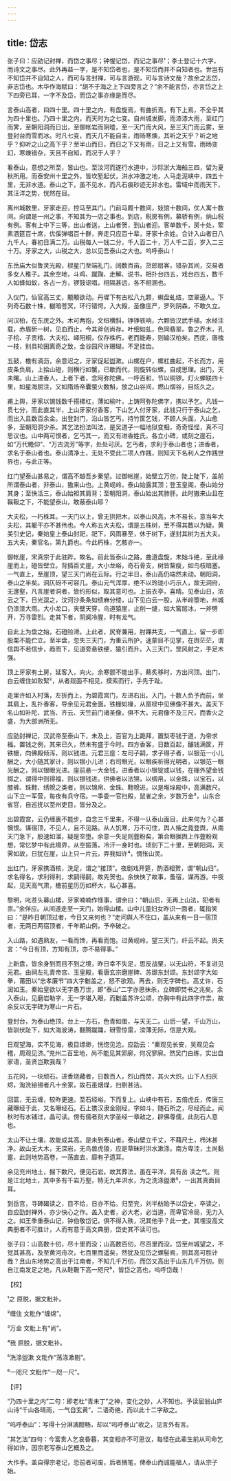 ```yaml
---
---
---
```

title: 岱志
---







张子曰：应劭记封禅，而岱之事尽；钟惺记岱，而记之事尽¹；李士登记十六字，而诗文之事尽。此外再益一字，是不知岱者也，是不知岱而并不自知者也。世岂有不知岱并不自知之人，而可与言封禅，可与言游观，可与言诗文哉？故余之志岱，非志岱也。木华作海赋曰：“胡不于海之上下四旁言之？”余不能言岱，亦言岱之上下四旁已耳，一字不及岱，而岱之事亦缘是而尽。

言泰山高者，曰四十里。四十里之内，有盘旋焉，有曲折焉，有下上焉，不全乎其为四十里也。乃四十里之内，而天时为之七变。自州城发脚，而漆漆大雨，至红门而霁，至朝阳洞而日出，至御帐岩而阴曀，至一天门而大风，至三天门而云雾，至登封台而雪而冰。时凡七变，而天几不能自主，雨旸寒燠，其听之天乎？听之地乎？抑听之山之高下乎？至半山而日，而日之下又有雨，日之上又有雪。雨旸变幻，寒燠错杂，天且不自知，而况于人乎？

看泰山，意想之所至，皆山也。至汶河而遂行水道中，沙际淤大海船三四，留为夏秋所用。而泰安州十里之外，皆坎堑起伏，洪水冲激之地，人马走泥峡中，四五十里，无非水道。泰山之下，虽不见水，而凡石痕砂迹无非水也。雷域中而雨天下，其汪洋之势，恍然在目。

离州城数里，牙家走迎，控马至其门。门前马厩十数间，妓馆十数间，优人寓十数间。向谓是一州之事，不知其为一店之事也。到店，税房有例，募轿有例，纳山税有例。客有上中下三等，出山者送，上山者贺，到山者迎。客单数千，房十处，荤素酒筵百十席，优傒弹唱百十群，奔走只应百十辈，牙家十余姓。合计入山者日八九千人，春初日满二万。山税每人一钱二分，千人百二十，万人千二百，岁入二三十万。牙家之大，山税之大，总以见吾泰山之大也。呜呼泰山！

东岳庙大似鲁灵光殿，棂星门至端礼门，阔数百亩。货郎扇客，错杂其间，交易者多女人稚子。其余空地，斗鸡、蹴踘、走解、说书，相扑台四五，戏台四五，数千人如蜂如蚁，各占一方，锣鼓讴唱，相隔甚远，各不相溷也。

入仪门，仙官高三丈，颙颙欲动。丹墀下有古松八九颗，蝌盘虬结，空翠逼人。下列奇石数十株，樾暗苍冥，环行错愕。入大殿，圣像庄严，罗列阴森，不敢久立。

问汉柏，在东庑之外。木可两抱，文纽横斜，铮铮铁响，六颗皆汉武手植。水经注载，赤眉斫一树，见血而止，今其斧创尚存。叶细如虬，色同翡翠。鲁之乔木，孔子桧、子贡楷、大夫松、峄阳桐，仅存株朽，老而能寿，则输汉柏矣。西庑，唐槐一枝，别具轮囷离奇之致，金谷园尺许珊瑚，不足挂齿。

五鼓，檐有滴沥，余意迟之，牙家促起盥漱。山樏在户，樏杠曲起，不长而方，用皮条负肩，上拾山磴，则横行如蟹，已歇而代，则旋转似螺，自成思理。出门，天未曙。山上进香人，上者下者，念阿弥陀佛，一呼百和，节以铜锣。灯火蝉联四十里，如星海屈注，又如隋炀帝囊萤火数斛，放之山谷间，燃山熠谷，目炫久之。

甫上舆，牙家以锡钱数千搭樏杠，薄如榆叶，上铸阿弥陀佛字，携以予乞。凡钱一贯七分，而此直其半，上山牙家付香客，下山乞人付牙家，此钱只行于泰山之乞，而出入且数百余金。出登封门，沿山皆乞丐，持竹筐乞钱，不顾人头面，入山愈多，至朝阳洞少杀。其乞法扮法叫法，是吴道子一幅地狱变相，奇奇怪怪，真不可思议也。山中两可恨者，乞丐其一，而又有进香姓氏，各立小碑，或刻之崖石，如“万代瞻仰”、“万古流芳”等字，处处可厌。乞丐者，求利于泰山者也；进香者，求名于泰山者也。泰山清净土，无处不受此二项人作践，则知天下名利人之作践世界也，与此正等。

红门望泰山甚易之，谓高不越吾乡秦望。过御帐崖，始壁立万仞，陡上陡下，盖前所谓泰山者，非泰山，獓来山也。上黄岘岭，泰山始露其顶；登玉皇阁，泰山始分其身；至快活三，泰山始袒其肩背；至朝阳洞，泰山始出其肺肝。此时獓来山且在鞵靸之下，不能望泰山，敢蔽泰山耶？

大夫松，一朽株耳。一天门以上，曾无拱把木，以泰山风高，木不易长，意当年大夫松，其躯干亦不甚伟也。今人称五大夫松，谓是五株树，至不得其数以为疑。黄美引史记，秦始皇上泰山封祀，祀下，风雨暴至，休于树下，遂封其树为五大夫。五大夫，秦官名，第九爵也。今此朽株，乞骸亦一。

御帐崖，宋真宗于此驻跸，故名。前此皆泰山之路，曲道盘旋，未始斗绝，至此缘崖而上，磴皆壁立。背插百丈崖，大小龙峪，奇石骨支，树皆黧瘦，如鸟枝暗塞。一气直上，至崖顶，望三天门尚在云际。行之半日，泰山高仍端然未动。朝阳洞，泰山之半矣。洞仄砑不可容几。泰山元气浑厚，绝不以玲珑小巧示人，故无洞府，无邃壑，凡言崖者洞者，皆约形似，取其意可也。上振衣亭，喜晴。见泰山日，浓云之下，日光逗之，汶河沙条条如绩麻分缕，山下见白云一股，从半岭堕地，州城仍漆漆大雨。大小龙口，夹壁天穿，鸟道猿崖，止削一缝，如大窖层冰，一斧劈开，万寻雷烈。走其下者，阴阒冷腥，时有龙气。

自此上为盘之始，石磴险滑。上此者，尻脊兼用，肘踝共支，一气直上，留一步即股栗不能伫立。至半盘，忽失三天门，为重云所护，迷蒙目不见掌，在舆茫茫，谓信舆不若信步，趋而下，见道旁悬铁绠，猿引而升。入三天门，罡风射之，手足木强。

顶上牙家有土房，延客入，向火。余寒颤不能出手，爇炙移时，方出问顶。出门，白云缠住如败絮²，从者觌面不相见，摸索而行，手先于趾。

走里许如入村落，左折而上，为碧霞宫门，左进右出。入门，十数人负予而前，坐其肩上，乱扑香客，导余见元君金面。铁栅如椽，从窗棂中见佛像不甚大。盖天下名山如补陀、武当、齐云、天竺前门诸圣像，俱不大。元君像不及三尺，而香火之盛，为大部洲所无。

应劭封禅记，汉武帝至泰山下，未及上，百官为上跪拜，置梨枣钱于道，为帝求福。置钱之例，其来已久，然未有盛于今时。四方香客，日数百起，醵钱满筐，开铁栅，向佛殿倾泻，则以钱进。元君三座：左司子嗣，求子得子者，以银范一小儿酬之，大小随其家计，则以银小儿进；右司眼光，以眼疾祈得光明者，以银范一眼光酬之，则以银眼光进。座前悬一大金钱，进香者以小银锭或以钱，在栅外望金钱掷之，谓得中则得福，则以银钱进。供佛者以法锦，以绸帛，以金珠，以宝石，以膝裤、珠鞋、绣帨之类者，则以锦帛、金珠、鞋帨进。以是堆垛殿中，高满数尺。山下立一军营，每夜有兵守宿。一季委一官扫殿，鼠雀之余，岁数万金³，山东合省官，自巡抚以至州吏目，皆分及之。

出碧霞宫，云仍缠裹不能步，自念三千里来，不得一认泰山面目，此来何为？心甚懊恨。谋宿顶，不见人，且不见路。从人饥寒，万不可住，舆人掖之竟登舆，从南天门急下，股速如溜，疑是空堕。余意一失足则虀粉矣，第合眼据舆上作虀粉观想，常忆梦中有此境界，从空振落，冷汗一身时也。顷刻下二十里，至朝阳洞，天霁如故，日犹在崖，山上只一片云，弄我如许⁴，惆怅山灵。

出红门，牙家携酒核，洗足，谓之“接顶”。夜剧戏开筵，酌酒相贺，谓“朝山归”。求名得名，求利得利，求嗣得嗣，故先贺也。余怏怏了故事，蚤宿，谋再游。中夜起，见天高气肃，檐前星历历如杯大，私心甚喜。

黎明，叱苍头募山樏，牙家喃喃作怪事，谓余曰：“朝山后，无再上山法，犯者有祟。”余佯应。从间道走至一天门，始得山樏。山中儿童妇女昨识一面者，辄指笑曰：“是昨日朝顶过者，今日又来何也？”走问舆人不住口，盖从来有一日一宿顶者，无两日两宿顶者，千年朝山例，予卒破之。

入山路，如遇熟友，一看而馋，再看而饱。过黄岘岭，望三天门，纤云不起。舆夫言：“今日有顶，方知有顶，亦不易得事。”

上新盘，皆余身到而目不到之境，昨日幸不失足，思反战栗，以无山符，不复进见元君。由祠左礼青帝宫、玉皇殿，看唐玄宗磨崖碑、苏颋东封颂。东封颂字大如拳，莆田以“忠孝廉节”四大字劖盖之，怒不欲观。再去，则无字碑也。高丈许，石润如玉。秦始皇欲以无字愚万世，即“泰山”二字亦思抹杀，立碑即焚书之兆矣。余入泰山，见磨岩勒字，无一字堪入眼，而劖盖苏许公颂，亦胸中有此四字作祟，故余反以无字碑为寒山一片石。

登封台，为泰山绝顶。台上一方石，色青如蛋，与天无二。山后一望，千山万山，皆驯伏趾下，如大海波涛，翻腾蹴踊，砑雪惊雷，滂薄无际，信是大观。

日观望海，实不见海，极目缥缈，恍惚见沧。应劭云：“秦观见长安，吴观见会稽，周观见济。”兖州二百里地，尚不能见其郛廓，何况寥廓。然吴门白练，实出自家语，圣贤岂欺我哉？

五花冈，一块顽石。进香烧藏者，日数百人，烈山而焚，其火大炽。山下人扫灰烬，淘洗镕锡者凡十余家，故石虽烟煤，扫剔甚洁。

回篮，无云缠，较昨更速。至石经峪，下而复上。山峡中有石，五倍虎丘，传唐三藏曝经于此，又名曝经石。石上镌汉隶金刚经，字如斗，随石所之，尽经而止。闻秋时有水铺过，晶可读。傍有儒者刻大学圣经一章敌之，辟佛尊儒，此刻石人意也。

太山不让土壤，故能成其高。是未到泰山者。泰山壁立千丈，不藉尺土，栉沐甚净。故山无大木，无深岩，无鸟兽虎狼，应是草昧时洪水漱涤。南方卑洼，土尚黏疐，此则地势高卷，一荡直去，靡有孑遗耳。

余见兖州地土，掘下数尺，便见石岩。故其葬法，虽在平洋，具有岳 渎之气。则是江北地土，其中多有千岩万壑，特无九年洪水，为之洗涤盥漱⁵，一出其真面目耳。

到岳宫，寻碑碣读之，目不给，日亦不给。归至兖，刘半舫贻予以岱史，卒读之，自应劭封禅外，亦少快心之作。盖入史者，必大老，必当道，而卑官冷局，无力入之。如王季重泰山记，钟伯敬岱记，俱不得入秩，况其他乎？此一史，其埋没高文典册者不可胜计，人而有意于高文典册，岱史其不读可也。

张子曰：山高数十仞，尽十里而没；山高数百仞，尽百里而没。岱至州城望之，不觉其甚高，及至黄河舟次，七百里而遥矣，然犹及见岱之螺髻焉，则其高可胜计哉？且山东地势之高出于江南者，不知几千万仞，而岱又高出于山东几千万仞。则自江南发足之地，凡从鞋靸下高一咫尺⁶，皆岱之高也，呜呼岱哉！

【校】

¹之 原脱，据文粃补。

²缠住 文粃作“缠绵”。

³万金 文粃上有“尚”。

⁴我 原脱，据文粃补。

⁵洗涤盥漱 文粃作“荡涤漱剔”。

⁶一咫尺 文粃作“一咫一尺”。

【评】

“乃四十里之内”二句：即老杜“青未丁”之神，变化之妙，人不知也。予读屈翁山庐山诗“千山各晴雨，一气自玄黄”，二语奇绝，而以此十二字敌之。

“呜呼泰山”：写得十分淋漓酣畅，却以“呜呼泰山”收之，见言外有言。

“其乞法”四句：今富贵人乞哀昏暮，其变相亦不可思议，每怪在此辈生前从司命乞得如许，因宗老写泰山乞概及之。

大作手。盖自得宗老记，恐前者可废，后者搁笔，俾泰山而诚能福人，请从宗子始。